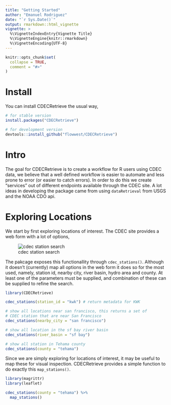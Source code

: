 ```yaml
---
title: "Getting Started"
author: "Emanuel Rodriguez"
date: "`r Sys.Date()`"
output: rmarkdown::html_vignette
vignette: >
  %\VignetteIndexEntry{Vignette Title}
  %\VignetteEngine{knitr::rmarkdown}
  %\VignetteEncoding{UTF-8}
---
```


```r
knitr::opts_chunk$set(
  collapse = TRUE,
  comment = "#>"
)
```

# Install

You can install CDECRetrieve the usual way, 

```r
# for stable version
install.packages("CDECRetrieve")

# for development version
devtools::install_github("flowwest/CDECRetrieve")
```

# Intro

The goal for CDECRetrieve is to create a workflow for R users using CDEC data, we 
believe that a well defined workflow is easier to automate and less prone to error (or 
easier to catch errors). 
In order to do this we create "services" out of different endpoints available 
through the CDEC site. A lot ideas in developing the package came from using 
`dataRetrieval` from USGS and the NOAA CDO api.


# Exploring Locations 

We start by first exploring locations of interest. The CDEC site provides a web 
form with a lot of options,

![cdec station search](cdec-station-search.png)

The pakcage exposes this functionallity through `cdec_stations()`. Although 
it doesn't (currently) map all options in the web form it does so for the most
used, namely, station id, nearby city, river basin, hydro area and county.
At least one of the parameters must be supplied, and combination of these can 
be supplied to refine the search. 

```r
library(CDECRetrieve)

cdec_stations(station_id = "kwk") # return metadata for KWK

# show all locations near san francisco, this returns a set of 
# CDEC station that are near San Francisco
cdec_stations(nearby_city = "san francisco")

# show all location in the sf bay river basin
cdec_stations(river_basin = "sf bay")

# show all station in Tehama county
cdec_stations(county = "tehama")

```


Since we are simply exploring for locations of interest, it may be useful to 
map these for visual inspection. CDECRetrieve provides a simple function to 
do exactly this `map_stations()`.


```r
library(magrittr)
library(leaflet)

cdec_stations(county = "tehama") %>% 
  map_stations()
```















